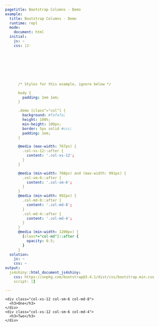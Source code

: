 ```yaml
---
pagetitle: Bootstrap Columns - Demo
example:
  title: Bootstrap Columns - Demo
  runtime: repl
  mode:
    document: html
  initial:
    js: ~
    css: |2-








      /* Styles for this example, ignore below */

      body {
        padding: 2em 1em;
      }

      .demo [class^="col"] {
        background: #fafafa;
        height: 100%;
        min-height: 100px;
        border: 5px solid #ccc;
        padding: 1em;
      }

      @media (max-width: 767px) {
        .col-xs-12::after {
          content: '.col-xs-12';
        }
      }

      @media (min-width: 768px) and (max-width: 991px) {
        .col-sm-6::after {
          content: '.col-sm-6';
        }
      }
      @media (min-width: 992px) {
        .col-md-8::after {
          content: '.col-md-8';
        }
        .col-md-4::after {
          content: '.col-md-4';
        }
      }
      @media (min-width: 1200px) {
        [class*="col-md"]::after {
          opacity: 0.5;
        }
      }
  solution:
    js: ~
    css: ~
output:
  js4shiny::html_document_js4shiny:
    css: https://unpkg.com/bootstrap@3.4.1/dist/css/bootstrap.min.css
    script: []

---
```

<div><!--for pandoc-->
<div class='container-fluid'>
  <div class="row demo">
    <div class="col-xs-12 col-sm-6 col-md-8">
      <h3>One</h3>
    </div>
    <div class="col-xs-12 col-sm-6 col-md-4">
      <h3>Two</h3>
    </div>
  </div>
</div>
</div><!--for pandoc-->